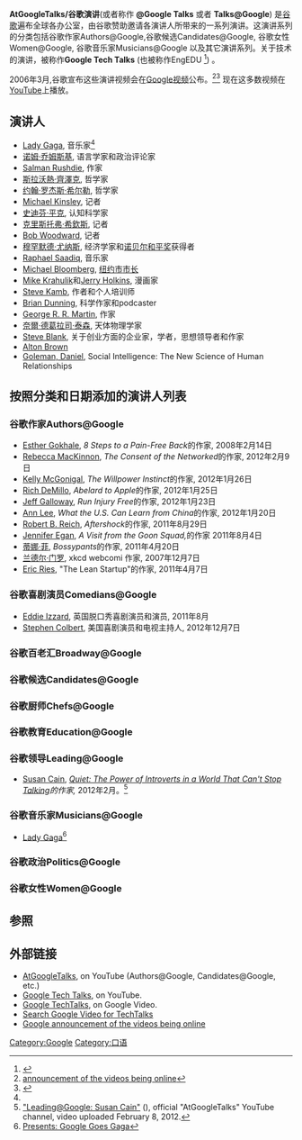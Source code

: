 {{roughtranslation|time=2013-04-23T21:42:27+00:00}}
'''AtGoogleTalks/谷歌演讲'''(或者称作 '''@Google Talks ''' 或者 '''Talks@Google''') 是[[谷歌|谷歌]]遍布全球各办公室，由谷歌赞助邀请各演讲人所带来的一系列演讲。这演讲系列的分类包括谷歌作家Authors@Google,谷歌候选Candidates@Google, 谷歌女性Women@Google, 谷歌音乐家Musicians@Google 以及其它演讲系列。关于技术的演讲，被称作'''Google Tech Talks''' (也被称作EngEDU <ref>{{Cite web |url=http://abeautifulwww.com/2007/02/17/top-10-google-tech-talks/ |title=存档副本 |access-date=2013-04-23 |archive-url=https://web.archive.org/web/20150402105219/http://abeautifulwww.com/2007/02/17/top-10-google-tech-talks/ |archive-date=2015-04-02 |dead-url=yes }}</ref>) 。

2006年3月,谷歌宣布这些演讲视频会在[[Google视频|Google视频]]公布。<ref>[http://groups.google.com/group/google-friends/browse_thread/thread/2711ef5fe7d25570Google announcement of the videos being online]{{Dead link|date=2020年6月 |bot=InternetArchiveBot |fix-attempted=yes }}</ref><ref>{{citation|url=http://www.informationweek.com/news/internet/showArticle.jhtml?articleID=199905550|title=Google Offers Tech Talks On Video|author=Thomas Claburn|publisher=[[InformationWeek|InformationWeek]]|date=June 20, 2007|accessdate=2013-04-23|archive-date=2009-07-27|archive-url=https://web.archive.org/web/20090727221806/http://www.informationweek.com/news/internet/showArticle.jhtml?articleID=199905550|dead-url=no}}</ref> 现在这多数视频在[[YouTube|YouTube]]上播放。

==演讲人==
* [[Lady_Gaga|Lady Gaga]], 音乐家<ref name="gaga"/>
* [[诺姆·乔姆斯基|诺姆·乔姆斯基]], 语言学家和政治评论家
* [[Salman_Rushdie|Salman Rushdie]], 作家
* [[斯拉沃熱·齊澤克|斯拉沃熱·齊澤克]], 哲学家
* [[约翰·罗杰斯·希尔勒|约翰·罗杰斯·希尔勒]], 哲学家
* [[Michael_Kinsley|Michael Kinsley]], 记者
* [[史迪芬·平克|史迪芬·平克]], 认知科学家
* [[克里斯托弗·希欽斯|克里斯托弗·希欽斯]], 记者
* [[Bob_Woodward|Bob Woodward]], 记者
* [[穆罕默德·尤纳斯|穆罕默德·尤纳斯]], 经济学家和[[诺贝尔和平奖|诺贝尔和平奖]]获得者
* [[Raphael_Saadiq|Raphael Saadiq]], 音乐家
* [[Michael_Bloomberg|Michael Bloomberg]], [[纽约市|纽约市]][[市长|市长]]
* [[Mike_Krahulik|Mike Krahulik]]和[[Jerry_Holkins|Jerry Holkins]], 漫画家
* [[Steve_Kamb|Steve Kamb]], 作者和个人培训师
* [[Brian_Dunning_(skeptic)|Brian Dunning]], 科学作家和podcaster
* [[George_R._R._Martin|George R. R. Martin]], 作家
* [[奈爾·德葛拉司·泰森|奈爾·德葛拉司·泰森]], 天体物理学家
* [[Steve_Blank|Steve Blank]], 关于创业方面的企业家，学者，思想领导者和作家
* [[Alton_Brown|Alton Brown]]
* [[Goleman,_Daniel|Goleman, Daniel]], Social Intelligence: The New Science of Human Relationships

==按照分类和日期添加的演讲人列表==
{{Expand section|date=July 2012}}

===谷歌作家Authors@Google===
* [[Esther_Gokhale|Esther Gokhale]],  ''8 Steps to a Pain-Free Back''的作家, 2008年2月14日
* [[Rebecca_MacKinnon|Rebecca MacKinnon]],  ''The Consent of the Networked''的作家,  2012年2月9日
* [[Kelly_McGonigal|Kelly McGonigal]],  ''The Willpower Instinct''的作家, 2012年1月26日
* [[Rich_DeMillo|Rich DeMillo]], ''Abelard to Apple''的作家,  2012年1月25日
* [[Jeff_Galloway|Jeff Galloway]], ''Run Injury Free''的作家, 2012年1月23日
* [[Ann_Lee|Ann Lee]],  ''What the U.S. Can Learn from China''的作家, 2012年1月20日 
* [[Robert_B._Reich|Robert B. Reich]],  ''Aftershock''的作家,  2011年8月29日
* [[Jennifer_Egan|Jennifer Egan]],  ''A Visit from the Goon Squad,''的作家 2011年8月4日
* [[蒂娜·菲|蒂娜·菲]],  ''Bossypants''的作家, 2011年4月20日 
* [[兰德尔·门罗|兰德尔·门罗]], xkcd webcomi 作家, 2007年12月7日
* [[Eric_Ries|Eric Ries]], "The Lean Startup"的作家, 2011年4月7日

===谷歌喜剧演员Comedians@Google===
* [[Eddie_Izzard|Eddie Izzard]], 英国脱口秀喜剧演员和演员, 2011年8月
* [[Stephen_Colbert|Stephen Colbert]], 美国喜剧演员和电视主持人,  2012年12月7日

===谷歌百老汇Broadway@Google ===

===谷歌候选Candidates@Google===

===谷歌厨师Chefs@Google===

===谷歌教育Education@Google===

===谷歌领导Leading@Google===
* [[Susan_Cain|Susan Cain]],  ''[[Quiet:_The_Power_of_Introverts_in_a_World_That_Can't_Stop_Talking|Quiet: The Power of Introverts in a World That Can't Stop Talking]]的作家,''  2012年2月。<ref name="GoogleTalk20120208">[http://www.youtube.com/watch?v=AzlCIS072_Y "Leading@Google: Susan Cain"] {{WebCite|url=https://www.webcitation.org/66cApZWe9?url=http://www.youtube.com/watch?v=AzlCIS072_Y |date=20120402035053 |dateformat=iso }}(), official "AtGoogleTalks" YouTube channel, video uploaded February 8, 2012.</ref>

===谷歌音乐家Musicians@Google===
* [[Lady_Gaga|Lady Gaga]]<ref name="gaga">[http://www.youtube.com/watch?v=hNa_-1d_0tAMusicians@Google Presents: Google Goes Gaga]</ref>

===谷歌政治Politics@Google===

===谷歌女性Women@Google===

==参照==
{{reflist|2}}

==外部链接==
* [http://www.youtube.com/user/AtGoogleTalks AtGoogleTalks]{{Wayback|url=http://www.youtube.com/user/AtGoogleTalks |date=20130424070047 }}, on YouTube (Authors@Google, Candidates@Google, etc.)
* [http://www.youtube.com/user/googletechtalks Google Tech Talks]{{Wayback|url=http://www.youtube.com/user/googletechtalks |date=20130424013532 }}, on YouTube.
* [http://video.google.com/googleplex.html Google TechTalks]{{Wayback|url=http://video.google.com/googleplex.html |date=20130309151410 }}, on Google Video.
* [http://video.google.com/videosearch?q=techtalks Search Google Video for TechTalks]
*[http://groups.google.com/group/google-friends/browse_thread/thread/2711ef5fe7d25570 Google announcement of the videos being online]{{Wayback|url=http://groups.google.com/group/google-friends/browse_thread/thread/2711ef5fe7d25570 |date=20130306180321 }}

{{Google公司}}

[[Category:Google|Category:Google]]
[[Category:口语|Category:口语]]